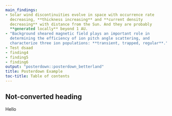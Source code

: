 ```yaml
---
main_findings:
- Solar wind discontinuities evolve in space with occurrence rate
  decreasing, **thickness increasing** and **current density
  decreasing** with distance from the Sun. And they are probably
  **generated locally** beyond 1 AU.
- "Background sheared magnetic field plays an important role in
  determining the efficiency of ion pitch angle scattering, and
  characterize three ion populations: **transient, trapped, regular**."
- Test dsaad
- finding4
- finding5
- finding6
output: "posterdown::posterdown_betterland"
title: Posterdown Example
toc-title: Table of contents
---
```


## Not-converted heading

Hello
